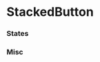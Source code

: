 

<Meta title="Interactive|StackedButton" decorators={[withKnobs]} component={StackedButton} />

# StackedButton

<Story name="Knobs">
  <StackedButton
    disabled={boolean('disabled', false)}
    Icon={StarFilledIcon}
    label={text('Text', 'Stacked Button')}
    hasCaret={boolean('hasCaret', false)}
  />
</Story>

<Props of={StackedButton} />

### States

<Story name="States">
  <React.Fragment>
    <div className="margin--bottom--half margin--right--half display--inlineBlock">
      <StackedButton Icon={SalesforceIcon} label="Lorem" />
    </div>
    <div className="margin--bottom--half margin--right--half display--inlineBlock">
      <StackedButton Icon={SalesforceIcon} disabled label="Lorem Ipsum (Disabled)" />
    </div>
    <div className="margin--bottom--half margin--right--half display--inlineBlock">
      <StackedButton Icon={SalesforceIcon} isActive label="Lorem Ipsum (Active)" />
    </div>
  </React.Fragment>
</Story>


### Misc

<Story name="Miscellaneous">
  <StackedButton
    Icon={CollectionPublicIcon}
    label="Add to Collections"
    hasCaret
  />
</Story>
